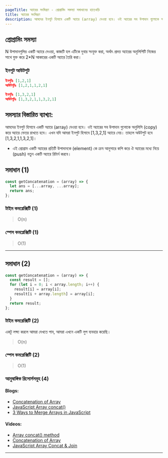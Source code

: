 ```yaml
---
pageTitle: অ্যারের সংমিশ্রণ - প্রোগ্রামিং সমস্যা সমাধানের হাতেখড়ি
title: অ্যারের সংমিশ্রণ
description: আমদের ইনপুট হিসাবে একটি অ্যারে (array) দেওয়া হবে। ওই অ্যারের সব উপাদান গুলোকে অনুলিপি (copy) করে অ্যারে ভেতর রাখতে হবে।
---
```


## প্রোগ্রামিং সমস্যা

N উপাদানগুলির একটি অ্যারে দেওয়া, কাজটি হল এটিকে দুবার সংযুক্ত করা, অর্থাৎ প্রদত্ত অ্যারের অনুলিপিটি নিজের সাথে যুক্ত করে 2\*N আকারের একটি অ্যারে তৈরি করা।

### ইনপুট আউটপুট

```json
ইনপুটঃ [1,2,1]
আউটপুটঃ [1,2,1,1,2,1]

ইনপুটঃ [1,3,2,1]
আউটপুটঃ [1,3,2,1,1,3,2,1]
```

## সমস্যার বিস্তারিত ব্যাখ্যা:

আমদের ইনপুট হিসাবে একটি অ্যারে (array) দেওয়া হবে। ওই অ্যারের সব উপাদান গুলোকে অনুলিপি (copy) করে অ্যারে ভেতর রাখতে হবে। এখন যদি আমরা ইনপুট হিসাবে [1,3,2,1] অ্যারে নেয়। তাহলে অউটপুট হবে [1,3,2,1,1,3,2,1]।

- এই প্রোগ্রাম একটি অ্যারের প্রতিটি উপাদানকে (element) কে ক্রম আনুসারে কপি করে ঐ অ্যারের মধ্যে নিয়ে (push) নতুন একটি অ্যারে রিটার্ন করবে।

## সমাধান (1)

```js
const getConcatenation = (array) => {
  let ans = [...array, ...array];
  return ans;
};
```

### টাইম কমপ্লেক্সিটি (1)

> O(n)

### স্পেস কমপ্লেক্সিটি (1)

> O(1)

---

## সমাধান (2)

```js
const getConcatenation = (array) => {
  const result = [];
  for (let i = 0; i < array.length; i++) {
    result[i] = array[i];
    result[i + array.length] = array[i];
  }
  return result;
};
```

### টাইম কমপ্লেক্সিটি (2)

একটু লক্ষ্য করলে আমরা দেখতে পাব, আমরা এখনে একটি লুপ ব্যবহার করেছি।

> O(n)

### স্পেস কমপ্লেক্সিটি (2)

> O(1)

### আনুষাঙ্গিক রিসোর্সসমুহ (4)

#### Blogs:

- [Concatenation of Array](https://leetcode.com/problems/concatenation-of-array/)
- [JavaScript Array concat()](https://www.w3schools.com/jsref/jsref_concat_array.asp)
- [3 Ways to Merge Arrays in JavaScript](https://dmitripavlutin.com/javascript-merge-arrays/)

#### Videos:

- [Array concat() method](https://www.youtube.com/watch?v=aUqpld_h1j8)
- [Concatenation of Array](https://www.youtube.com/watch?v=tcFx0t3p6as)
- [JavaScript Array Concat & Join](https://www.youtube.com/watch?v=0O5XeSCe5QM)

---
